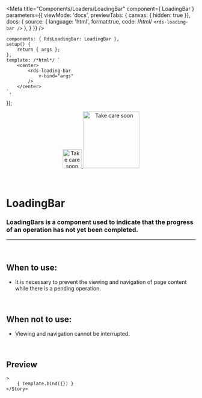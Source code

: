 
<Meta
	title="Components/Loaders/LoadingBar"
	component={ LoadingBar }
	parameters={{
		viewMode: 'docs',
		previewTabs: { canvas: { hidden: true }},
		docs: {
			source: {
				language: 'html',
				format:true,
				code: /*html*/ 
`<rds-loading-bar />`
			},
		}
	}}
/>

	components: { RdsLoadingBar: LoadingBar },
	setup() {
		return { args };
	},
	template: /*html*/ `
		<center>
			<rds-loading-bar
				v-bind="args"
			/>
		</center>
	`,
});

<div align="center" style={{display: 'flex'}}>
    <a href="https://rahulaher.netlify.app">
        <img src="https://rahulaher.netlify.app/img/logo/glyph-black-colored.svg" alt="Take care soon" width="50" />
        <img src="https://rahulaher.netlify.app/img/logo/word-black-colored.svg" alt="Take care soon" width="150" />
    </a>
</div>

<br />
<br />

# LoadingBar

### LoadingBars is a component used to indicate that the progress of an operation has not yet been completed.
---
<br />

## When to use:
- It is necessary to prevent the viewing and navigation of page content while there is a pending operation.

<br />

## When not to use:
- Viewing and navigation cannot be interrupted.

<br />

## Preview

<Canvas>
	<Story
		name="LoadingBar"
		
	>
		{ Template.bind({}) }
	</Story>
</Canvas>

<ArgsTable story="LoadingBar" />